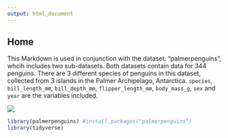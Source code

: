 ```yaml
---
output: html_document
---
```


## Home

This Markdown is used in conjunction with the dataset: "palmerpenguins", whcih includes two sub-datasets. Both datasets contain data for 344 penguins. There are 3 different species of penguins in this dataset, collected from 3 islands in the Palmer Archipelago, Antarctica. `species`, `bill_length_mm`,  `bill_depth_mm`,  `flipper_length_mm`, `body_mass_g`, `sex` and  `year` are the variables included.

![](https://allisonhorst.github.io/palmerpenguins/reference/figures/lter_penguins.png)

```r
library(palmerpenguins) #install.packages("palmerpenguins")
library(tidyverse)
```

<br> 


<br> 








